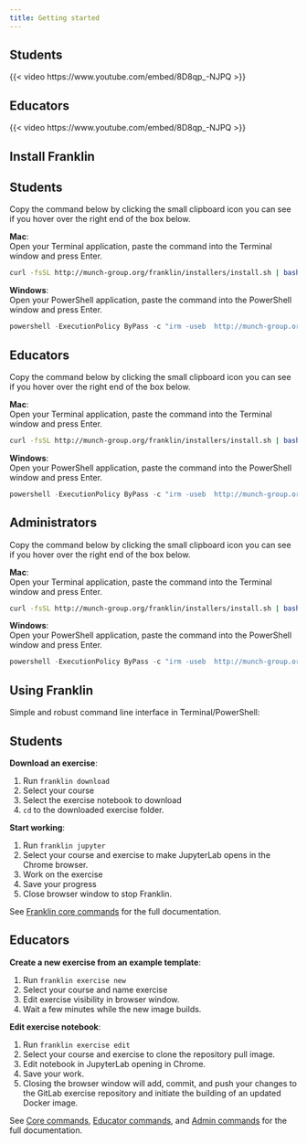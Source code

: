 ```yaml
---
title: Getting started
---
```


<link rel="stylesheet" href="https://cdn.jsdelivr.net/npm/bootstrap-icons@1.11.0/font/bootstrap-icons.css">


::: {.panel-tabset group="role"}

## <i class="bi bi-mortarboard-fill"></i> Students

{{< video https://www.youtube.com/embed/8D8qp_-NJPQ >}}

## <i class="bi bi-bank"></i> Educators

{{< video https://www.youtube.com/embed/8D8qp_-NJPQ >}}

:::

## Install Franklin

::: {.panel-tabset group="role"}

## <i class="bi bi-mortarboard-fill"></i> Students

Copy the command below by clicking the small clipboard icon you can see if you hover over the right end of the box below.

<i class="bi bi-apple"></i> **Mac**:  
Open your Terminal application, paste the command into the Terminal window and press Enter.

```bash
curl -fsSL http://munch-group.org/franklin/installers/install.sh | bash -s -- --role student --yes
```

<i class="bi bi-windows"></i> **Windows**:  
Open your PowerShell application, paste the command into the PowerShell window and press Enter.

```powershell   
powershell -ExecutionPolicy ByPass -c "irm -useb  http://munch-group.org/franklin/installers/install.ps1" > franklin_installer.ps1 ; powershell -ExecutionPolicy ByPass -File "franklin_installer.ps1" -Role "student" -Yes
```

## <i class="bi bi-bank"></i> Educators

Copy the command below by clicking the small clipboard icon you can see if you hover over the right end of the box below.

<i class="bi bi-apple"></i> **Mac**:  
Open your Terminal application, paste the command into the Terminal window and press Enter.

```bash
curl -fsSL http://munch-group.org/franklin/installers/install.sh | bash -s -- --role educator --yes
```

<i class="bi bi-windows"></i> **Windows**:  
Open your PowerShell application, paste the command into the PowerShell window and press Enter.

```powershell
powershell -ExecutionPolicy ByPass -c "irm -useb  http://munch-group.org/franklin/installers/install.ps1" > franklin_installer.ps1 ; powershell -ExecutionPolicy ByPass -File "franklin_installer.ps1" -Role "educator" -Yes
```

## <i class="bi bi-bank"></i> Administrators

Copy the command below by clicking the small clipboard icon you can see if you hover over the right end of the box below.

<i class="bi bi-apple"></i> **Mac**:  
Open your Terminal application, paste the command into the Terminal window and press Enter.

```bash
curl -fsSL http://munch-group.org/franklin/installers/install.sh | bash -s -- --role administrator --yes
```

<i class="bi bi-windows"></i> **Windows**:  
Open your PowerShell application, paste the command into the PowerShell window and press Enter.

```powershell
powershell -ExecutionPolicy ByPass -c "irm -useb  http://munch-group.org/franklin/installers/install.ps1" > franklin_installer.ps1 ; powershell -ExecutionPolicy ByPass -File "franklin_installer.ps1" -Role "administrator" -Yes
```

:::


## Using Franklin

Simple and robust command line interface in Terminal/PowerShell:

::: {.panel-tabset group="role"}

## <i class="bi bi-mortarboard-fill"></i> Students

<i class="bi bi-terminal"></i> **Download an exercise**:

1. Run `franklin download`
2. Select your course
3. Select the exercise notebook to download
4. `cd` to the downloaded exercise folder.

<i class="bi bi-terminal"></i> **Start working**: 

1. Run `franklin jupyter`
2. Select your course and exercise to make JupyterLab opens in the Chrome browser.
3. Work on the exercise
4. Save your progress
5. Close browser window to stop Franklin.

See [Franklin core commands](commands_core.qmd) for the full documentation.

## <i class="bi bi-bank"></i> Educators

<i class="bi bi-terminal"></i> **Create a new exercise from an example template**:

1. Run `franklin exercise new`
2. Select your course and name exercise
3. Edit exercise visibility in browser window.
4. Wait a few minutes while the new image builds.

<i class="bi bi-terminal"></i> **Edit exercise notebook**:

1. Run `franklin exercise edit`
2. Select your course and exercise to clone the repository pull image.
3. Edit notebook in JupyterLab opening in Chrome.
4. Save your work.
5. Closing the browser window will add, commit, and push your changes to the GitLab exercise repository and initiate the building of an updated Docker image.

See [Core commands](commands_core.qmd), [Educator commands](commands_edu.qmd), and [Admin commands](commands_admin.qmd) for the full documentation.

:::

